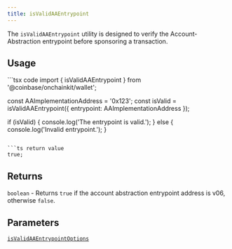 ```yaml
---
title: isValidAAEntrypoint
---
```



The `isValidAAEntrypoint` utility is designed to verify the Account-Abstraction entrypoint before sponsoring a transaction.

## Usage

<CodeGroup>
```tsx code
import { isValidAAEntrypoint } from '@coinbase/onchainkit/wallet';

const AAImplementationAddress = '0x123';
const isValid = isValidAAEntrypoint({ entrypoint: AAImplementationAddress });

if (isValid) {
  console.log('The entrypoint is valid.');
} else {
  console.log('Invalid entrypoint.');
}
```

```ts return value
true;
```
</CodeGroup>

## Returns

`boolean` - Returns `true` if the account abstraction entrypoint address is v06, otherwise `false`.

## Parameters

[`isValidAAEntrypointOptions`](/onchainkit/wallet/types#isvalidaaentrypointoptions)
